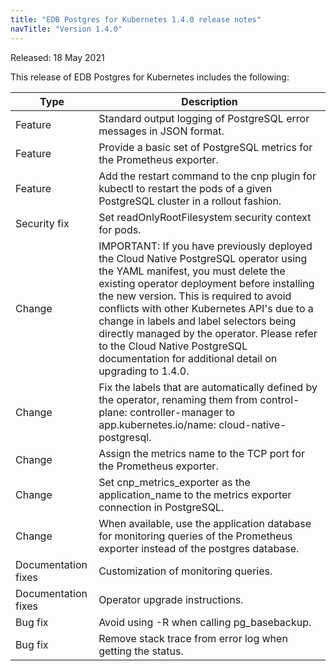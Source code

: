 ```yaml
---
title: "EDB Postgres for Kubernetes 1.4.0 release notes"
navTitle: "Version 1.4.0"
---
```


Released: 18 May 2021

This release of EDB Postgres for Kubernetes includes the following:

| Type           | Description                                                                                                                        |
| -------------- | ---------------------------------------------------------------------------------------------------------------------------------------------------------------------------------------------------------------------------------------------------------------------------------------------------------------------------------------------------------------------------------- |
| Feature | Standard output logging of PostgreSQL error messages in JSON format.                                                                                                                                                                                                                                                                                                                                                                                     |
| Feature | Provide a basic set of PostgreSQL metrics for the Prometheus exporter.                                                                                                                                                                                                                                                                                                                                                                                   |
| Feature | Add the restart command to the cnp plugin for kubectl to restart the pods of a given PostgreSQL cluster in a rollout fashion.                                                                                                                                                                                                                                                                                                                            |
| Security fix | Set readOnlyRootFilesystem security context for pods.                                                                                                                                                                                                                                                                                                                                                                                               |
| Change | IMPORTANT: If you have previously deployed the Cloud Native PostgreSQL operator using the YAML manifest, you must delete the existing operator deployment before installing the new version. This is required to avoid conflicts with other Kubernetes API's due to a change in labels and label selectors being directly managed by the operator. Please refer to the Cloud Native PostgreSQL documentation for additional detail on upgrading to 1.4.0. |
| Change | Fix the labels that are automatically defined by the operator, renaming them from control-plane: controller-manager to app.kubernetes.io/name: cloud-native-postgresql.                                                                                                                                                                                                                                                                                   |
| Change | Assign the metrics name to the TCP port for the Prometheus exporter. |
| Change | Set cnp_metrics_exporter as the application_name to the metrics exporter connection in PostgreSQL. |
| Change | When available, use the application database for monitoring queries of the Prometheus exporter instead of the postgres database. |
| Documentation fixes | Customization of monitoring queries. |
| Documentation fixes | Operator upgrade instructions. |
| Bug fix | Avoid using -R when calling pg_basebackup. |
| Bug fix | Remove stack trace from error log when getting the status. |

